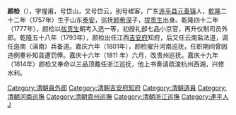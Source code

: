 '''颜检'''（{{bd|1757年||1832年|catIdx=Y}}），字惺甫，号岱山，又号岱云，别号槎客，广东[[连平县|连平县]][[元善镇|元善镇]]人，[[乾隆|乾隆]]二十二年（1757年）生于山东[[泰安|泰安]]，巡抚[[颜希深|颜希深]]子，[[拔贡生|拔贡生]]出身。乾隆四十二年（1777年），颜检以[[拔贡生|拔贡生]]朝考入选一等，初授礼部七品小京官，再升仪制司员外郎。乾隆五十八年（1793年），颜检出任江西[[吉安府|吉安府]]知府，后又任云南盐法道，调任迤南（滇南）兵备道。嘉庆六年（1801年），颜检擢升河南巡抚，任职期间曾因违例奏补知县遭罚俸。嘉庆十六年（1811 年）六月，改贵州巡抚。嘉庆十九年（1814年）颜检又奉命以三品顶戴任浙江巡抚，他上书奏请疏浚杭州西湖，兴修水利。

{{DEFAULTSORT:Yan顏}}
[[Category:清朝員外郎|Category:清朝員外郎]]
[[Category:清朝吉安府知府|Category:清朝吉安府知府]]
[[Category:清朝道員|Category:清朝道員]]
[[Category:清朝河南巡撫|Category:清朝河南巡撫]]
[[Category:清朝貴州巡撫|Category:清朝貴州巡撫]]
[[Category:清朝浙江巡撫|Category:清朝浙江巡撫]]
[[Category:連平人|Category:連平人]]
[[Category:顏姓|J]]